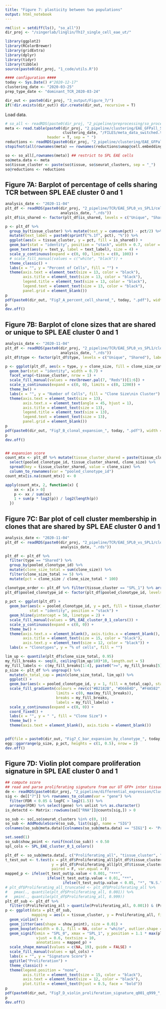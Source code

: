 ```yaml
---
title: "Figure 7: plasticity between two populations"
output: html_notebook
---
```


```r
rm(list = setdiff(ls(), "so_all"))
dir_proj <- "/singerlab/linglin/Th17_single_cell_eae_ut/"

library(ggplot2)
library(RColorBrewer)
library(gridExtra)
library(dplyr)
library(tidyr)
library(tibble)
source(paste0(dir_proj, "1_code/utils.R"))

#### configuration ####
today <- Sys.Date() #"2020-12-17"
clustering_date <- "2020-03-25"
prep_type_date <- "dominant_TCR_2020-03-24"

dir_out <- paste0(dir_proj, "3_output/Figure_7/")
if(!dir.exists(dir_out)) dir.create(dir_out, recursive = T)
```

Load data.
```r
# so_all <- readRDS(paste0(dir_proj, "2_pipeline/preprocessing/so_processed_", prep_type_date, ".rds"))
meta <- read.table(paste0(dir_proj, "2_pipeline/clustering/EAE_GFPall_SPL/", 
                          clustering_date, "/FILES/meta_data_switched.txt"), 
                   header = T, sep = " ")
reductions <- readRDS(paste0(dir_proj, "2_pipeline/clustering/EAE_GFPall_SPL/", clustering_date, "/FILES/reductions.rds"))
stopifnot(all(rownames(meta) == rownames(reductions$umap@cell.embeddings)))

so <- so_all[,rownames(meta)] ## restrict to SPL EAE cells
so@meta.data <- meta
so$tissue_cluster <- paste(so$tissue, so$seurat_clusters, sep = "_")
so@reductions <- reductions
```


## Figure 7A: Barplot of percentage of cells sharing TCR between SPL EAE cluster 0 and 1
```r
analysis_date <- "2020-11-04"
plt_df <- readRDS(paste0(dir_proj, "2_pipeline/TCR/EAE_SPL0_vs_SPL1/cell_pct_SPL0_SPL1_shared_unique_", 
                         analysis_date, ".rds"))
plt_df$is_shared <- factor(plt_df$is_shared, levels = c("Unique", "Shared"), labels = c("Not Shared", "Shared"))

p <- plt_df %>% 
  group_by(tissue_cluster) %>% mutate(text_y = cumsum(pct) - pct/2) %>% 
  mutate(text_label = paste0(sprintf("%.1f", pct), "%")) %>% 
  ggplot(aes(x = tissue_cluster, y = pct, fill = is_shared)) +
  geom_bar(stat = "identity", position = "stack", width = 0.7, color = "black") +
  geom_text(aes(y = text_y, label = text_label), size = 4) +
  scale_y_continuous(expand = c(0, 0), limits = c(0, 100)) +
  # scale_fill_manual(values = c("white", "black")) +
  theme_classic() +
  labs(x = "", y = "Percent of Cells", fill = "") +
  theme(axis.text = element_text(size = 13, color = "black"),
        axis.title = element_text(size = 13, color = "black"),
        legend.title = element_text(size = 13, color = "black"),
        legend.text = element_text(size = 13, color = "black"),
        panel.grid = element_blank())
p
pdf(paste0(dir_out, "Fig7_A_percent_cell_shared_", today, ".pdf"), width = 4, height = 4)
p
dev.off()
```

## Figure 7B: Barplot of clone sizes that are shared or unique to SPL EAE cluster 0 and 1
```r
analysis_date <- "2020-11-04"
plt_df <- readRDS(paste0(dir_proj, "2_pipeline/TCR/EAE_SPL0_vs_SPL1/clone_size_SPL0_SPL1_shared_unique_", 
                         analysis_date, ".rds"))
plt_df$type <- factor(plt_df$type, levels = c("Unique", "Shared"), labels = c("Not Shared", "Shared"))

p <- ggplot(plt_df, aes(x = type, y = clone_size, fill = clone_size_cat)) +
  geom_bar(stat = "identity", width = 0.7) +
  facet_wrap(~tissue_cluster, nrow = 1) +
  scale_fill_manual(values = rev(brewer.pal(7, "Reds"))[1:6]) +
  scale_y_continuous(expand = c(0, 0), limits = c(0, 1200)) +
  theme_bw() +
  labs(x = "", y = "Number of Cells", fill = "Clone Size\nin Cluster") +
  theme(axis.text = element_text(size = 13),
        axis.text.x = element_text(angle = 45, hjust = 1),
        axis.title = element_text(size = 13),
        legend.title = element_text(size = 13),
        legend.text = element_text(size = 13),
        panel.grid = element_blank())
p
pdf(paste0(dir_out, "Fig7_B_clonal_expansion_", today, ".pdf"), width = 4, height = 4)
p
dev.off()


## expansion score
count_mtx <- plt_df %>% mutate(tissue_cluster_shared = paste(tissue_cluster, type, sep = ":")) %>%
  select(pooled_clonotype_id, tissue_cluster_shared, clone_size) %>% 
  spread(key = tissue_cluster_shared, value = clone_size) %>% 
  column_to_rownames(var = "pooled_clonotype_id")
count_mtx[is.na(count_mtx)] <- 0

apply(count_mtx, 2, function(x) {
    xx <- x[x > 0]
    p <- xx / sum(xx)
    1 + sum(p * log2(p)) / log2(length(p))
  })
```




## Figure 7C: Bar plot of cell cluster membership in clones that are shared by SPL EAE cluster 0 and 1
```r
analysis_date <- "2020-11-04"
plt_df <- readRDS(paste0(dir_proj, "2_pipeline/TCR/EAE_SPL0_vs_SPL1/clone_size_SPL0_SPL1_shared_unique_", 
                         analysis_date, ".rds"))

plt_df <- plt_df %>% 
  filter(type == "Shared") %>% 
  group_by(pooled_clonotype_id) %>% 
  mutate(clone_size_total = sum(clone_size)) %>% 
  filter(clone_size_total >= 5) %>% 
  mutate(pct = clone_size / clone_size_total * 100)

clonotype_order <- plt_df %>% filter(tissue_cluster == "SPL_1") %>% arrange(pct) %>% select(pooled_clonotype_id) %>% unlist() %>% as.character()
plt_df$pooled_clonotype_id <- factor(plt_df$pooled_clonotype_id, levels =  clonotype_order)
  
p_pct <- ggplot(plt_df) +
  geom_bar(aes(x = pooled_clonotype_id, y = pct, fill = tissue_cluster), width = 0.8, 
           stat = "identity", position = "stack") +
  geom_hline(yintercept = 50, linetype = 2) +
  scale_fill_manual(values = SPL_EAE_cluster_0_1_colors()) +
  scale_y_continuous(expand = c(0, 0)) +
  theme_bw() +
  theme(axis.text.x = element_blank(), axis.ticks.x = element_blank(), 
        axis.title = element_text(size = 15, color = "black"),
        axis.text.y = element_text(size = 12, color = "black")) +
  labs(x = "Clonotypes", y = "% of cells", fill = "")

lim_up <- quantile(plt_df$clone_size_total, 0.95)
my_fill_breaks <- seq(0, ceiling(lim_up/10)*10, length.out = 5)
my_fill_labels <- c(my_fill_breaks[1:4], paste0(">=", my_fill_breaks[5]))
p_size <- plt_df %>% ungroup() %>% 
  mutate(n_total_cap = pmin(clone_size_total, lim_up)) %>% 
  ggplot() +
  geom_bar(aes(x = pooled_clonotype_id, y = 1, fill = n_total_cap), stat = "identity") +
  scale_fill_gradientn(colours = rev(c("#B2182B", "#D6604D", "#F4A582", "#FDDBC7")),
                       limits = c(0, max(my_fill_breaks)),
                       breaks = my_fill_breaks,
                       labels = my_fill_labels) +
  scale_y_continuous(expand = c(0, 0)) +
  coord_fixed() +
  labs(x = "", y = " ", fill = "Clone Size") +
  theme_bw() +
  theme(axis.text = element_blank(), axis.ticks = element_blank())
  

pdf(file = paste0(dir_out, "Fig7_C_bar_expansion_by_clonotype_", today, ".pdf"), width = 7, height = 5)
egg::ggarrange(p_size, p_pct, heights = c(1, 0.5), nrow = 2)
dev.off()
```

## Figure 7D: Violin plot compare proliferation signature in SPL EAE cluster 0 and 1
```r
## compute score
## read and parse proliferating signature from our UT GFP+ inter tissue clustering
de <- readRDS(paste0(dir_proj, "2_pipeline/differential_expression/Cluster_UT_GFPpos_inter/2020-04-16/results.rds"))
sig <- de[["7"]] %>% rownames_to_column(var = "gene") %>% 
  filter(FDR < 0.05 & logFC > log2(1.5)) %>% 
  arrange(FDR) %>% select(gene) %>% unlist %>% as.character()
is_detectd <- Matrix::rowSums(so[["RNA"]]@counts[sig,]) > 0 

so_sub <- so[,so$seurat_clusters %in% c(0, 1)]
so_sub <- AddModuleScore(so_sub, list(sig), name = "SIG")
colnames(so_sub@meta.data)[colnames(so_sub@meta.data) == "SIG1"] <- "Proliferating_all"

set.seed(1)
so_sub$show_point <- runif(ncol(so_sub)) < 0.50
spl_cols <- SPL_EAE_cluster_0_1_colors()

plt_df <- so_sub@meta.data[, c("Proliferating_all", "tissue_cluster", "show_point")]
t_test_out <- t.test(x = plt_df$Proliferating_all[plt_df$tissue_cluster == "SPL_0"],
                     y = plt_df$Proliferating_all[plt_df$tissue_cluster == "SPL_1"],
                     paired = F, var.equal = F)
mapped_p <- ifelse(t_test_out$p.value < 0.001, "***", 
                   ifelse(t_test_out$p.value < 0.01, "**",
                          ifelse(t_test_out$p.value < 0.05, "*", "N.S.")))
# plt_df$Proliferating_all_truncated <- plt_df$Proliferating_all %>% 
#   pmax(., quantile(plt_df$Proliferating_all, 0.001)) %>% 
#   pmin(., quantile(plt_df$Proliferating_all, 0.999))
plt_df_sub <- plt_df %>% 
  filter((Proliferating_all > quantile(Proliferating_all, 0.001)) & (Proliferating_all < quantile(Proliferating_all, 0.999)))
p <- ggplot(data = plt_df_sub, 
            mapping = aes(x = tissue_cluster, y = Proliferating_all, fill = tissue_cluster)) +
  geom_violin() +
  geom_jitter(aes(shape = show_point), size = 0.01) + 
  geom_boxplot(width = 0.1, fill = NA, color = "white", outlier.shape = NA) +
  geom_signif(xmin = "SPL_0", xmax = "SPL_1", y_position = 1.1 * max(plt_df_sub$Proliferating_all), 
              vjust = 0.6, textsize = 10,
              annotations = mapped_p) +
  scale_shape_manual(values = c(NA, 19), guide = FALSE) +
  scale_fill_manual(values = spl_cols) + 
  labs(x = "", y = "Signature Score") +
  ggtitle("Proliferation") + 
  theme_classic() +
  theme(legend.position = "none",
        axis.title = element_text(size = 15, color = "black"),
        axis.text = element_text(size = 12, color = "black"),
        plot.title = element_text(hjust = 0.5, face = "bold"))
p
pdf(paste0(dir_out, "Fig7_D_violin_proliferation_signature_q001_q999_", today, ".pdf"), width = 3, height = 4)
p
dev.off()
```
